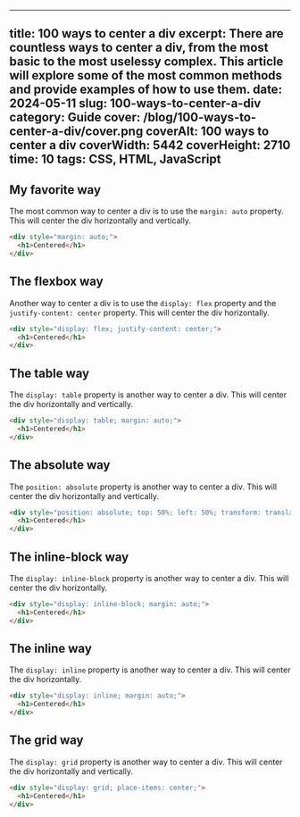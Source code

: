 
---
title: 100 ways to center a div
excerpt: There are countless ways to center a div, from the most basic to the most uselessy complex. This article will explore some of the most common methods and provide examples of how to use them.
date: 2024-05-11
slug: 100-ways-to-center-a-div
category: Guide
cover: /blog/100-ways-to-center-a-div/cover.png
coverAlt: 100 ways to center a div
coverWidth: 5442
coverHeight: 2710
time: 10
tags: CSS, HTML, JavaScript
---

## My favorite way

The most common way to center a div is to use the `margin: auto` property. This will center the div horizontally and vertically.

``` html
<div style="margin: auto;">
  <h1>Centered</h1>
</div>
```

<Draggable type="div" />
<Draggable type="span" />

## The flexbox way

Another way to center a div is to use the `display: flex` property and the `justify-content: center` property. This will center the div horizontally.

``` html
<div style="display: flex; justify-content: center;">
  <h1>Centered</h1>  
</div>
```

## The table way

The `display: table` property is another way to center a div. This will center the div horizontally and vertically.

``` html
<div style="display: table; margin: auto;">
  <h1>Centered</h1>
</div>
```

## The absolute way

The `position: absolute` property is another way to center a div. This will center the div horizontally and vertically.

``` html
<div style="position: absolute; top: 50%; left: 50%; transform: translate(-50%, -50%);">
  <h1>Centered</h1>
</div>
```

## The inline-block way

The `display: inline-block` property is another way to center a div. This will center the div horizontally.

``` html
<div style="display: inline-block; margin: auto;">
  <h1>Centered</h1>
</div>
```

## The inline way

The `display: inline` property is another way to center a div. This will center the div horizontally.

``` html
<div style="display: inline; margin: auto;">
  <h1>Centered</h1>  
</div>
```

## The grid way

The `display: grid` property is another way to center a div. This will center the div horizontally and vertically.

``` html
<div style="display: grid; place-items: center;">
  <h1>Centered</h1>
</div>
```